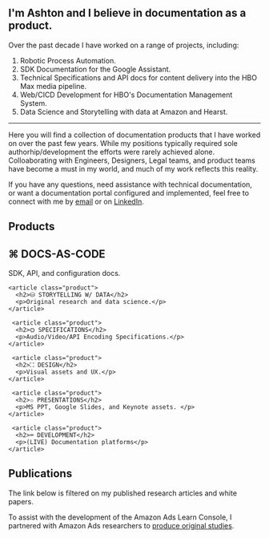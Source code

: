 
## I'm Ashton and I believe in documentation as a product.

Over the past decade I have worked on a range of projects, including:

<ol class="test">
    <li>Robotic Process Automation.</li>
    <li>SDK Documentation for the Google Assistant.</li>
    <li>Technical Specifications and API docs for content delivery into the HBO Max media pipeline.</li>
    <li>Web/CICD Development for HBO's Documentation Management System.</li>
    <li>Data Science and Storytelling with data at Amazon and Hearst.</li>
</ol>

---

Here you will find a collection of documentation products that I have worked on over the past few years. While my positions typically required sole authorhip/development the efforts were rarely achieved alone. Colloaborating with Engineers, Designers, Legal teams, and 
product teams have become a must in my world, and much of my work reflects this reality.

If you have any questions, need assistance with technical documentation, or want a documentation portal configured and implemented, feel free to connect with me by [email](mailto:ashtonbrownmba@gmail) or on [LinkedIn](https://www.linkedin.com/in/ashton-brown-mba-6000238a/).

## Products

<section class="products">
    <article class="product">
      <h2>⌘ DOCS-AS-CODE</h2>
      <p>SDK, API, and configuration docs.</p>
    </article>

    <article class="product">
      <h2>⛁ STORYTELLING W/ DATA</h2>
      <p>Original research and data science.</p>
    </article>

     <article class="product">
      <h2>⛭ SPECIFICATIONS</h2>
      <p>Audio/Video/API Encoding Specifications.</p>
    </article>

     <article class="product">
      <h2>⛶ DESIGN</h2>
      <p>Visual assets and UX.</p>
    </article>

     <article class="product">
      <h2>✩ PRESENTATIONS</h2>
      <p>MS PPT, Google Slides, and Keynote assets. </p>
    </article>

     <article class="product">
      <h2>⌨ DEVELOPMENT</h2>
      <p>(LIVE) Documentation platforms</p>
    </article>
  </section>

  ## Publications

  <div class ="note">The link below is filtered on my published research articles and white papers.</div>

To assist with the development of the Amazon Ads Learn Console, I partnered with Amazon Ads researchers to [produce original studies](https://advertising.amazon.com/search?q=Ashton%20Brown).

